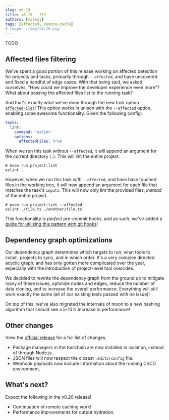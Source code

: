 ```yaml
---
slug: v0.19
title: v0.19 - ???
authors: [milesj]
tags: [affected, remote-cache]
# image: ./img/v0.19.png
---
```



TODO

<!--truncate-->

## Affected files filtering

We've spent a good portion of this release working on affected detection for projects and tasks,
primarily through `--affected`, and have uncovered and fixed a handful of edge cases. With that
being said, we asked ourselves, "How could we improve the developer experience even more"? What
about passing the affected files list to the running task?

And that's exactly what we've done through the new task option
[`affectedFiles`](../docs/config/project#affectedfiles)! This option works in unison with the
`--affected` option, enabling some awesome functionality. Given the following config:

```yaml title="moon.yml" {6}
tasks:
  lint:
    command: 'eslint'
    options:
      affectedFiles: true
```

When we run this task _without_ `--affected`, it will append an argument for the current directory
(`.`). This will lint the entire project.

```shell
# moon run project:lint
eslint .
```

However, when we run this task _with_ `--affected`, and have have touched files in the working tree,
it will now append an argument for each file that matches the task's `inputs`. This will now only
lint the provided files, _instead_ of the entire project.

```shell
# moon run project:lint --affected
eslint ./file.ts ./another/file.ts
```

This functionality is _perfect_ pre-commit hooks, and as such, we've added a
[guide for utilizing this pattern with git hooks](../docs/guides/git-hooks)!

## Dependency graph optimizations

Our dependency graph determines which targets to run, what tools to install, projects to sync, and
in which order. It's a very complex directed acyclic graph, and has only gotten more complicated
over the year, especially with the introduction of project-level tool overrides.

We decided to rewrite the dependency graph from the ground up to mitigate many of these issues,
optimize nodes and edges, reduce the number of data cloning, and to increase the overall
performance. Everything will still work exactly the same (all of our existing tests passed with no
issue)!

On top of this, we've also migrated the internals of moon to a new hashing algorithm that should see
a 5-10% increase in performance!

## Other changes

View the
[official release](https://github.com/moonrepo/moon/releases/tag/%40moonrepo%2Fcli%400.19.0) for a
full list of changes.

- Package managers in the toolchain are now installed in isolation, instead of through Node.js.
- JSON files will now respect the closest `.editorconfig` file.
- Webhook payloads now include information about the running CI/CD environment.

## What's next?

Expect the following in the v0.20 release!

- Continuation of remote caching work!
- Performance improvements for output hydration.
